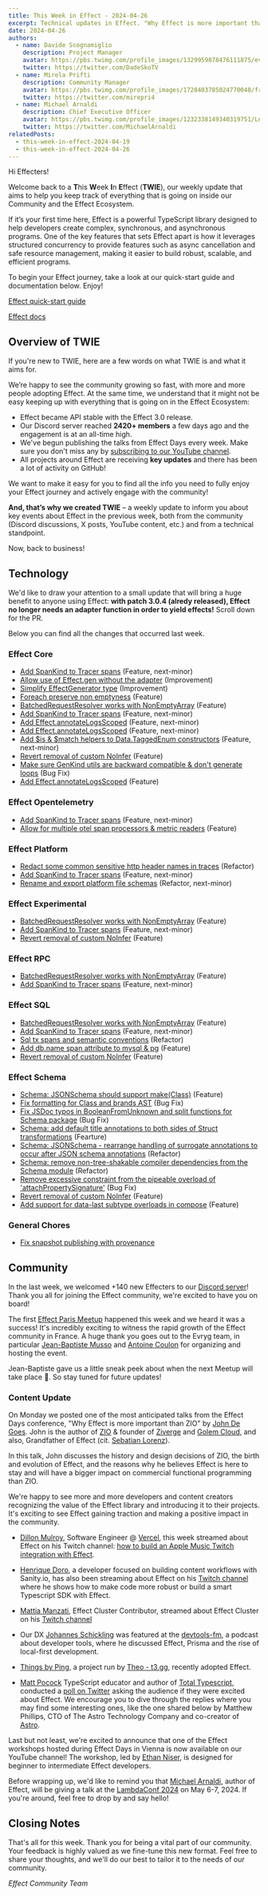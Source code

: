 ```yaml
---
title: This Week in Effect - 2024-04-26
excerpt: Technical updates in Effect. "Why Effect is more important than ZIO" talk by John De Goes. Effect workshop by Ethan Niser.
date: 2024-04-26
authors:
  - name: Davide Scognamiglio
    description: Project Manager
    avatar: https://pbs.twimg.com/profile_images/1329959878476111875/evHG8VX6_400x400.jpg
    twitter: https://twitter.com/DadeSkoTV
  - name: Mirela Prifti
    description: Community Manager
    avatar: https://pbs.twimg.com/profile_images/1728403785024770048/frKphayT_400x400.jpg
    twitter: https://twitter.com/mirepri4
  - name: Michael Arnaldi
    description: Chief Executive Officer
    avatar: https://pbs.twimg.com/profile_images/1232338149340319751/Ln9nNWyk_400x400.jpg
    twitter: https://twitter.com/MichaelArnaldi
relatedPosts:
  - this-week-in-effect-2024-04-19
  - this-week-in-effect-2024-04-26
---
```


Hi Effecters! 

Welcome back to a **T**his **W**eek **I**n **E**ffect (**TWIE**), our weekly update that aims to help you keep track of everything that is going on inside our Community and the Effect Ecosystem.

If it’s your first time here, Effect is a powerful TypeScript library designed to help developers create complex, synchronous, and asynchronous programs. One of the key features that sets Effect apart is how it leverages structured concurrency to provide features such as async cancellation and safe resource management, making it easier to build robust, scalable, and efficient programs.

To begin your Effect journey, take a look at our quick-start guide and documentation below. Enjoy!

[Effect quick-start guide](/docs/quickstart)

[Effect docs](/docs/introduction)

## Overview of TWIE

If you're new to TWIE, here are a few words on what TWIE is and what it aims for.

We’re happy to see the community growing so fast, with more and more people adopting Effect. At the same time, we understand that it might not be easy keeping up with everything that is going on in the Effect Ecosystem:

- Effect became API stable with the Effect 3.0 release.
- Our Discord server reached **2420+ members** a few days ago and the engagement is at an all-time high.
- We've begun publishing the talks from Effect Days every week. Make sure you don't miss any by [subscribing to our YouTube channel](https://www.youtube.com/@effect-ts).
- All projects around Effect are receiving **key updates** and there has been a lot of activity on GitHub!

We want to make it easy for you to find all the info you need to fully enjoy your Effect journey and actively engage with the community!

**And, that’s why we created TWIE** – a weekly update to inform you about key events about Effect in the previous week, both from the community (Discord discussions, X posts, YouTube content, etc.) and from a technical standpoint.

Now, back to business!


## Technology

We'd like to draw your attention to a small update that will bring a huge benefit to anyone using Effect: **with patch 3.0.4 (alredy released), Effect no longer needs an adapter function in order to yield effects!** Scroll down for the PR.

<Tweet id="1783129636915835255" />


Below you can find all the changes that occurred last week.

### Effect Core
+ [Add SpanKind to Tracer spans](https://github.com/Effect-TS/effect/pull/2597) (Feature, next-minor)
+ [Allow use of Effect.gen without the adapter](https://github.com/Effect-TS/effect/pull/2602) (Improvement)
+ [Simplify EffectGenerator type](https://github.com/Effect-TS/effect/pull/2611) (Improvement)
+ [Foreach preserve non emptyness](https://github.com/Effect-TS/effect/pull/2608) (Feature)
+ [BatchedRequestResolver works with NonEmptyArray](https://github.com/Effect-TS/effect/pull/2609) (Feature)
+ [Add SpanKind to Tracer spans](https://github.com/Effect-TS/effect/pull/2597) (Feature, next-minor)
+ [Add Effect.annotateLogsScoped](https://github.com/Effect-TS/effect/pull/2618) (Feature, next-minor)
+ [Add Effect.annotateLogsScoped](https://github.com/Effect-TS/effect/pull/2618) (Feature, next-minor)
+ [Add $is & $match helpers to Data.TaggedEnum constructors](https://github.com/Effect-TS/effect/pull/2620) (Feature, next-minor)
+ [Revert removal of custom NoInfer](https://github.com/Effect-TS/effect/pull/2626) (Feature)
+ [Make sure GenKind utils are backward compatible & don't generate loops](https://github.com/Effect-TS/effect/pull/2625) (Bug Fix)
+ [Add Effect.annotateLogsScoped](https://github.com/Effect-TS/effect/pull/2618) (Feature)

### Effect Opentelemetry
+ [Add SpanKind to Tracer spans](https://github.com/Effect-TS/effect/pull/2597) (Feature, next-minor)
+ [Allow for multiple otel span processors & metric readers](https://github.com/Effect-TS/effect/pull/2623) (Feature)

### Effect Platform
+ [Redact some common sensitive http header names in traces](https://github.com/Effect-TS/effect/pull/2589) (Refactor)
+ [Add SpanKind to Tracer spans](https://github.com/Effect-TS/effect/pull/2597) (Feature, next-minor)
+ [Rename and export platform file schemas](https://github.com/Effect-TS/effect/pull/2610) (Refactor, next-minor)

### Effect Experimental
+ [BatchedRequestResolver works with NonEmptyArray](https://github.com/Effect-TS/effect/pull/2609) (Feature)
+ [Add SpanKind to Tracer spans](https://github.com/Effect-TS/effect/pull/2597) (Feature, next-minor)
+ [Revert removal of custom NoInfer](https://github.com/Effect-TS/effect/pull/2626) (Feature)

### Effect RPC
+ [BatchedRequestResolver works with NonEmptyArray](https://github.com/Effect-TS/effect/pull/2609) (Feature)
+ [Add SpanKind to Tracer spans](https://github.com/Effect-TS/effect/pull/2597) (Feature, next-minor)

### Effect SQL
+ [BatchedRequestResolver works with NonEmptyArray](https://github.com/Effect-TS/effect/pull/2609) (Feature)
+ [Add SpanKind to Tracer spans](https://github.com/Effect-TS/effect/pull/2597) (Feature, next-minor)
+ [Sql tx spans and semantic conventions](https://github.com/Effect-TS/effect/pull/2621) (Refactor)
+ [Add db.name span attribute to mysql & pg](https://github.com/Effect-TS/effect/pull/2622) (Feature)
+ [Revert removal of custom NoInfer](https://github.com/Effect-TS/effect/pull/2626) (Feature)

### Effect Schema
+ [Schema: JSONSchema should support make(Class)](https://github.com/Effect-TS/effect/pull/2579) (Feature)
+ [Fix formatting for Class and brands AST](https://github.com/Effect-TS/effect/pull/2581) (Bug Fix)
+ [Fix JSDoc typos in BooleanFromUnknown and split functions for Schema package](https://github.com/Effect-TS/effect/pull/2583) (Bug Fix)
+ [Schema: add default title annotations to both sides of Struct transformations](https://github.com/Effect-TS/effect/pull/2582) (Fearture)
+ [Schema: JSONSchema - rearrange handling of surrogate annotations to occur after JSON schema annotations](https://github.com/Effect-TS/effect/pull/2585) (Refactor)
+ [Schema: remove non-tree-shakable compiler dependencies from the Schema module](https://github.com/Effect-TS/effect/pull/2586) (Refactor)
+ [Remove excessive constraint from the pipeable overload of 'attachPropertySignature'](https://github.com/Effect-TS/effect/pull/2595) (Bug Fix)
+ [Revert removal of custom NoInfer](https://github.com/Effect-TS/effect/pull/2626) (Feature)
+ [Add support for data-last subtype overloads in compose](https://github.com/Effect-TS/effect/pull/2631) (Feature)

### General Chores
+ [Fix snapshot publishing with provenance](https://github.com/Effect-TS/effect/pull/2615)


## Community

In the last week, we welcomed +140 new Effecters to our [Discord server](https://discord.gg/effect-ts)! Thank you all for joining the Effect community, we're excited to have you on board!

The first [Effect Paris Meetup](https://www.meetup.com/effect-paris/events/300307442) happened this week and we heard it was a success! It's incredibly exciting to witness the rapid growth of the Effect community in France. A huge thank you goes out to the Evryg team, in particular [Jean-Baptiste Musso](https://twitter.com/jbmusso) and [Antoine Coulon](https://twitter.com/c9antoine) for organizing and hosting the event.

<Tweet id="1782780151358484825" />

Jean-Baptiste gave us a little sneak peek about when the next Meetup will take place 👀. So stay tuned for future updates!

<Tweet id="1783193528627068969" />

### Content Update

On Monday we posted one of the most anticipated talks from the Effect Days conference, "Why Effect is more important than ZIO" by [John De Goes](https://twitter.com/jdegoes). John is the author of [ZIO](https://zio.dev) & founder of [Ziverge](https://www.ziverge.com) and [Golem Cloud](https://www.golem.cloud), and also, Grandfather of Effect (cit. [Sebatian Lorenz](https://twitter.com/thefubhy)).

In this talk, John discusses the history and design decisions of ZIO, the birth and evolution of Effect, and the reasons why he believes Effect is here to stay and will have a bigger impact on commercial functional programming than ZIO.

<YouTube url="https://www.youtube.com/embed/Ei6VTwhI8QQ?si=II9_bM-3b4iyiyEh" />


We're happy to see more and more developers and content creators recognizing the value of the Effect library and introducing it to their projects. It's exciting to see Effect gaining traction and making a positive impact in the community.

+ [Dillon Mulroy](https://twitter.com/dillon_mulroy), Software Engineer @ [Vercel](https://vercel.com), this week streamed about Effect on his Twitch channel: [how to build an Apple Music Twitch integration with Effect](https://www.twitch.tv/videos/2129097486).

+ [Henrique Doro](https://twitter.com/hdorodev), a developer focused on building content workflows with Sanity.io, has also been streaming about Effect on his [Twitch channel](https://www.twitch.tv/hdorodev/videos) where he shows how to make code more robust or build a smart Typescript SDK with Effect.

+ [Mattia Manzati](https://twitter.com/MattiaManzati), Effect Cluster Contributor, streamed about Effect Cluster on his [Twitch channel](https://www.twitch.tv/videos/2129890866)

+ Our DX [Johannes Schickling](https://twitter.com/schickling) was featured at the [devtools-fm](https://twitter.com/DevtoolsFM), a podcast about developer tools, where he discussed Effect, Prisma and the rise of local-first development.

<YouTube url="https://www.youtube.com/embed/DvLq8GguZ9Q?si=5_8HeyhVm3Y0ds8S" />

+ [Things by Ping](https://ping.gg/), a project run by [Theo - t3.gg](https://twitter.com/t3dotgg), recently adopted Effect.

<Tweet id="1783551343979823349" />

+ [Matt Pocock](https://twitter.com/mattpocockuk) TypeScript educator and author of [Total Typescript](https://www.totaltypescript.com), conducted a [poll on Twitter](https://x.com/mattpocockuk/status/1783190263533330615) asking the audience if they were excited about Effect. We encourage you to dive through the replies where you may find some interesting ones, like the one shared below by Matthew Phillips, CTO of The Astro Technology Company and co-creator of [Astro](https://astro.build/).

<Tweet id="1783199977969193132" />

Last but not least, we're excited to announce that one of the Effect workshops hosted during Effect Days in Vienna is now available on our YouTube channel! The workshop, led by [Ethan Niser](https://twitter.com/ethanniser), is designed for beginner to intermediate Effect developers.

<YouTube url="https://www.youtube.com/embed/Lz2J1NBnHK4?si=2bZefAkuvpPODLBr" />


Before wrapping up, we'd like to remind you that [Michael Arnaldi](https://twitter.com/MichaelArnaldi), author of Effect, will be giving a talk at the [LambdaConf 2024](https://www.lambdaconf.us) on May 6-7, 2024. If you're around, feel free to drop by and say hello!

<Tweet id="1779419386882752952" />

## Closing Notes

That's all for this week. Thank you for being a vital part of our community. Your feedback is highly valued as we fine-tune this new format. Feel free to share your thoughts, and we'll do our best to tailor it to the needs of our community.

_Effect Community Team_
